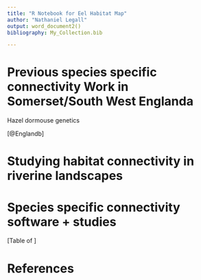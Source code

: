 ```yaml
---
title: "R Notebook for Eel Habitat Map"
author: "Nathaniel Legall"
output: word_document2()
bibliography: My_Collection.bib

---
```


# Previous species specific connectivity Work in Somerset/South West Englanda

Hazel dormouse genetics

[@Englandb]

# Studying habitat connectivity in riverine landscapes

# Species specific connectivity software + studies 

[Table of ]

# References